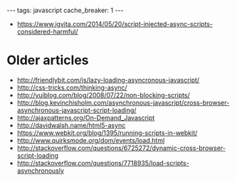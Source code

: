 ---
tags: javascript
cache_breaker: 1
---
* https://www.igvita.com/2014/05/20/script-injected-async-scripts-considered-harmful/

= Older articles =

* http://friendlybit.com/js/lazy-loading-asyncronous-javascript/
* http://css-tricks.com/thinking-async/
* http://yuiblog.com/blog/2008/07/22/non-blocking-scripts/
* http://blog.kevinchisholm.com/asynchronous-javascript/cross-browser-asynchronous-javascript-script-loading/
* http://ajaxpatterns.org/On-Demand_Javascript
* http://davidwalsh.name/html5-async
* https://www.webkit.org/blog/1395/running-scripts-in-webkit/
* http://www.quirksmode.org/dom/events/load.html
* http://stackoverflow.com/questions/6725272/dynamic-cross-browser-script-loading
* http://stackoverflow.com/questions/7718935/load-scripts-asynchronously
